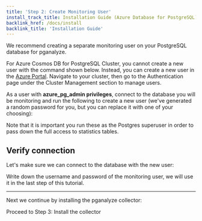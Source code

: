 ```yaml
---
title: 'Step 2: Create Monitoring User'
install_track_title: Installation Guide (Azure Database for PostgreSQL)
backlink_href: /docs/install
backlink_title: 'Installation Guide'
---
```



We recommend creating a separate monitoring user on your PostgreSQL database for pganalyze.

For Azure Cosmos DB for PostgreSQL Cluster, you cannot create a new user with the command shown below.
Instead, you can create a new user in the [Azure Portal](https://portal.azure.com/). Navigate to your cluster, then go to the Authentication page under the Cluster Management section to manage users.

As a user with **azure_pg_admin privileges**, connect to the database you will be monitoring
and run the following to create a new user (we've generated a random password for you, but you
can replace it with one of your choosing):

<MonitoringUserSetupInstructions />

Note that it is important you run these as the Postgres superuser in order to pass down the full access to statistics tables.

## Verify connection

Let's make sure we can connect to the database with the new user:

<VerifyConnection host="mydb.postgres.database.azure.com" />

Write down the username and password of the monitoring user, we will use it in the last step of this tutorial.

---

Next we continue by installing the pganalyze collector:

<Link className="btn btn-success" to="03_install_the_collector">
  Proceed to Step 3: Install the collector
</Link>
